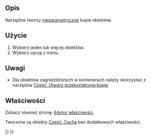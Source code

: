 <languages/>

{{Docnav/pl
|[[Part_ReverseShape/pl|Odwróć kształty]]
|[[Part_TransformedCopy/pl|Utwórz przekształconą kopię]]
|[[Part_Workbench/pl|Część]]
|IconL=Part_ReverseShape.svg
|IconR=Part_TransformedCopy.svg
|IconC=Workbench_Part.svg
}}

{{GuiCommand/pl
|Name=Part SimpleCopy‎
|Name/pl=Część: Utwórz prostą kopię
|MenuLocation=Część → Utwórz kopię → Utwórz prostą kopię
|Workbenches=[[Part_Workbench/pl|Część]]
|SeeAlso=[[Part_TransformedCopy|Przekształcona kopia]], [[Std_Copy/pl|Kopiuj]], [[Std_DuplicateSelection/pl|Powiel zaznaczone]]
}}

<span id="Description"></span>
==Opis==

Narzędzie {{Button|[[Image:Part_SimpleCopy.svg|16px|link=Part_SimpleCopy/pl]] '''Utwórz prostą kopię'''}} tworzy [[Glossary/pl#Nieparametryczny|nieparametryczne]] kopie obiektów.

<span id="Usage"></span>
==Użycie==

# Wybierz jeden lub więcej obiektów.
# Wybierz opcję {{MenuCommand|Część → Utwórz kopię → [[Image:Part_SimpleCopy.svg|16px|link=Część SimpleCopy/pl]] [[Part_SimpleCopy/pl|Utwórz prostą kopię]]}} z menu.

<span id="Notes"></span>
==Uwagi==

* Dla obiektów zagnieżdżonych w kontenerach należy skorzystać z narzędzia [[Part_TransformedCopy/pl|Część: Utwórz przekształconą kopię]].

<span id="Properties"></span>
==Właściwości==

Zobacz również stronę: [[Property_editor/pl|Edytor właściwości]].

Tworzone są obiekty [[Part_Feature/pl|Część: Cecha]] bez dodatkowych właściwości.


{{Docnav/pl
|[[Part_ReverseShape/pl|Odwróć kształty]]
|[[Part_TransformedCopy/pl|Utwórz przekształconą kopię]]
|[[Part_Workbench/pl|Część]]
|IconL=Part_ReverseShape.svg
|IconR=Part_TransformedCopy.svg
|IconC=Workbench_Part.svg
}}

{{Part_Tools_navi{{#translation:}}}}
{{Userdocnavi{{#translation:}}}}